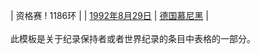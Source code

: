 | 资格赛
! 1186环
| {{flagathlete|[[莱蒙德·德贝维奇]]|SLO}}
| [[1992年]][[8月29日]]
| [[德国]][[慕尼黑]]
| {{ed|男子50米步枪三姿资格赛世界纪录}}
<noinclude><br/><br/>此模板是关于纪录保持者或者世界纪录的条目中表格的一部分。</noinclude><noinclude>[[Category:男子射击世界纪录导航模板|{{PAGENAME}}]]</noinclude>